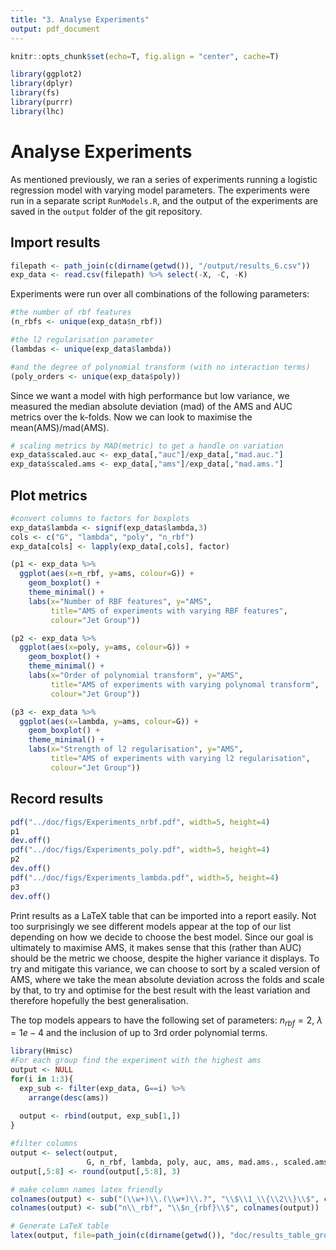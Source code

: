 ```yaml
---
title: "3. Analyse Experiments"
output: pdf_document
---
```


```r
knitr::opts_chunk$set(echo=T, fig.align = "center", cache=T)
```

```r
library(ggplot2)
library(dplyr)
library(fs)
library(purrr)
library(lhc)
```

# Analyse Experiments
As mentioned previously, we ran a series of experiments running a logistic regression model with varying model parameters. The experiments were run in a separate script `RunModels.R`, and the output of the experiments are saved in the `output` folder of the git repository. 

## Import results
```r
filepath <- path_join(c(dirname(getwd()), "/output/results_6.csv"))
exp_data <- read.csv(filepath) %>% select(-X, -C, -K)
```

Experiments were run over all combinations of the following parameters:
```r
#the number of rbf features
(n_rbfs <- unique(exp_data$n_rbf))

#the l2 regularisation parameter
(lambdas <- unique(exp_data$lambda))

#and the degree of polynomial transform (with no interaction terms)
(poly_orders <- unique(exp_data$poly))
```

Since we want a model with high performance but low variance, we measured the median absolute deviation (mad) of the AMS and AUC metrics over the k-folds. Now we can look to maximise the mean(AMS)/mad(AMS).

```r
# scaling metrics by MAD(metric) to get a handle on variation
exp_data$scaled.auc <- exp_data[,"auc"]/exp_data[,"mad.auc."]
exp_data$scaled.ams <- exp_data[,"ams"]/exp_data[,"mad.ams."]
```


## Plot metrics
```r
#convert columns to factors for boxplots
exp_data$lambda <- signif(exp_data$lambda,3)
cols <- c("G", "lambda", "poly", "n_rbf")
exp_data[cols] <- lapply(exp_data[,cols], factor) 

(p1 <- exp_data %>%
  ggplot(aes(x=n_rbf, y=ams, colour=G)) +
    geom_boxplot() +
    theme_minimal() +
    labs(x="Number of RBF features", y="AMS",
         title="AMS of experiments with varying RBF features",
         colour="Jet Group"))

(p2 <- exp_data %>%
  ggplot(aes(x=poly, y=ams, colour=G)) +
    geom_boxplot() + 
    theme_minimal() +
    labs(x="Order of polynomial transform", y="AMS",
         title="AMS of experiments with varying polynomal transform",
         colour="Jet Group"))

(p3 <- exp_data %>%
  ggplot(aes(x=lambda, y=ams, colour=G)) +
    geom_boxplot() + 
    theme_minimal() +
    labs(x="Strength of l2 regularisation", y="AMS",
         title="AMS of experiments with varying l2 regularisation",
         colour="Jet Group"))
```

## Record results
```r
pdf("../doc/figs/Experiments_nrbf.pdf", width=5, height=4)
p1
dev.off()
pdf("../doc/figs/Experiments_poly.pdf", width=5, height=4)
p2
dev.off()
pdf("../doc/figs/Experiments_lambda.pdf", width=5, height=4)
p3
dev.off()
```

Print results as a LaTeX table that can be imported into a report easily. Not too surprisingly we see different models appear at the top of our list depending on how we decide to choose the best model. Since our goal is ultimately to maximise AMS, it makes sense that this (rather than AUC) should be the metric we choose, despite the higher variance it displays. To try and mitigate this variance, we can  choose to sort by a scaled version of AMS, where we take the mean absolute deviation across the folds and scale by that, to try and optimise for the best result with the least variation and therefore hopefully the best generalisation.

The top models appears to have the following set of parameters: $n_{rbf}=2$, $\lambda = 1e-4$ and the inclusion of up to 3rd order polynomial terms.

```r
library(Hmisc)
#For each group find the experiment with the highest ams
output <- NULL
for(i in 1:3){
  exp_sub <- filter(exp_data, G==i) %>%
    arrange(desc(ams))
  
  output <- rbind(output, exp_sub[1,])
}

#filter columns
output <- select(output, 
                 G, n_rbf, lambda, poly, auc, ams, mad.ams., scaled.ams)
output[,5:8] <- round(output[,5:8], 3)

# make column names latex friendly
colnames(output) <- sub("(\\w+)\\.(\\w+)\\.?", "\\$\\1_\\{\\2\\}\\$", colnames(output))
colnames(output) <- sub("n\\_rbf", "\\$n_{rbf}\\$", colnames(output))

# Generate LaTeX table
latex(output, file=path_join(c(dirname(getwd()), "doc/results_table_groups.tex")), caption="Results table of top experiment for each of the groups", label="table:results", rowname = NULL)
```
\input{../doc/results_table}

